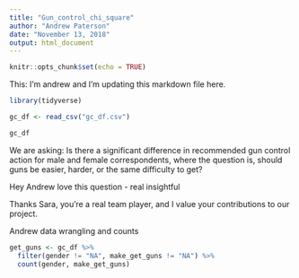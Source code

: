 ```yaml
---
title: "Gun_control_chi_square"
author: "Andrew Paterson"
date: "November 13, 2018"
output: html_document
---
```


```r
knitr::opts_chunk$set(echo = TRUE)
```

This: I'm andrew and I'm updating this markdown file here.

```r

library(tidyverse)

gc_df <- read_csv("gc_df.csv")

gc_df

```

We are asking: Is there a significant difference in recommended gun control action for male and female correspondents, where the question is, should guns be easier, harder, or the same difficulty to get?

Hey Andrew love this question - real insightful 

Thanks Sara, you're a real team player, and I value your contributions to our project.

Andrew data wrangling and counts

```r

get_guns <- gc_df %>% 
  filter(gender != "NA", make_get_guns != "NA") %>% 
  count(gender, make_get_guns)

```

